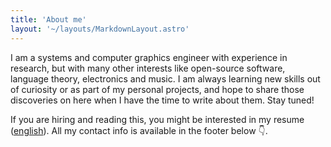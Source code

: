 ```yaml
---
title: 'About me'
layout: '~/layouts/MarkdownLayout.astro'
---
```


I am a systems and computer graphics engineer with experience in research, but with many other interests like
open-source software, language theory, electronics and music. I am always learning new skills out of curiosity or as
part of my personal projects, and hope to share those discoveries on here when I have the time to write about them. Stay
tuned!

If you are hiring and reading this, you might be interested in my resume ([english](/cv/cv-en.pdf)). All my contact info
is available in the footer below 👇.
